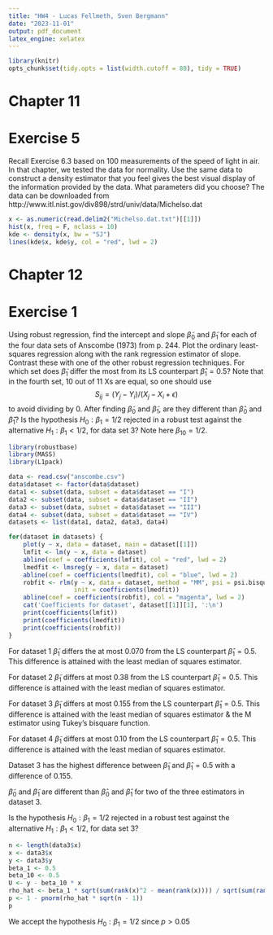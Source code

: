 ```yaml
---
title: "HW4 - Lucas Fellmeth, Sven Bergmann"
date: "2023-11-01"
output: pdf_document
latex_engine: xelatex
---
```


```r
library(knitr)
opts_chunk$set(tidy.opts = list(width.cutoff = 80), tidy = TRUE)
```

# Chapter 11

# Exercise 5
Recall Exercise 6.3 based on 100 measurements of the speed of light in air.
In that chapter, we tested the data for normality.
Use the same data to construct a density estimator that you feel gives the best visual display of the information provided by the data.
What parameters did you choose?
The data can be downloaded from
http://www.itl.nist.gov/div898/strd/univ/data/Michelso.dat


```r
x <- as.numeric(read.delim2("Michelso.dat.txt")[[1]])
hist(x, freq = F, nclass = 10)
kde <- density(x, bw = "SJ")
lines(kde$x, kde$y, col = "red", lwd = 2)
```

# Chapter 12

# Exercise 1
Using robust regression, find the intercept and slope $\tilde{\beta}_0$ and $\tilde{\beta}_1$ for each of the four data sets of Anscombe (1973) from p. 244.
Plot the ordinary least-squares regression along with the rank regression estimator of slope.
Contrast these with one of the other robust regression techniques.
For which set does $\tilde{\beta}_1$ differ the most from its LS counterpart $\hat{\beta}_1 = 0.5$?
Note that in the fourth set, 10 out of 11 Xs are equal, so one should use
$$S_{ij} = (Y_j - Y_i)/(X_j - X_i + \epsilon)$$ to avoid dividing by 0.
After finding $\tilde{\beta}_0$ and $\tilde{\beta}_1$, are they different than $\hat{\beta}_0$ and $\hat{\beta}_1$?
Is the hypothesis $H_0 : \beta_1 = 1/2$ rejected in a robust test against the alternative $H_1 : \beta_1 < 1/2$, for data set 3?
Note here $\beta_{10} = 1/2$.

```r
library(robustbase)
library(MASS)
library(L1pack)

data <- read.csv("anscombe.csv")
data$dataset <- factor(data$dataset)
data1 <- subset(data, subset = data$dataset == "I")
data2 <- subset(data, subset = data$dataset == "II")
data3 <- subset(data, subset = data$dataset == "III")
data4 <- subset(data, subset = data$dataset == "IV")
datasets <- list(data1, data2, data3, data4)
```

```r
for(dataset in datasets) {
    plot(y ~ x, data = dataset, main = dataset[[1]])
    lmfit <- lm(y ~ x, data = dataset)
    abline(coef = coefficients(lmfit), col = "red", lwd = 2)
    lmedfit <- lmsreg(y ~ x, data = dataset)
    abline(coef = coefficients(lmedfit), col = "blue", lwd = 2)
    robfit <- rlm(y ~ x, data = dataset, method = "MM", psi = psi.bisquare,
                  init = coefficients(lmedfit))
    abline(coef = coefficients(robfit), col = "magenta", lwd = 2)
    cat('Coefficients for dataset', dataset[[1]][1], ':\n')
    print(coefficients(lmfit))
    print(coefficients(lmedfit))
    print(coefficients(robfit))
}
```
For dataset 1 $\tilde{\beta}_1$ differs the at most $0.070$ from the LS counterpart $\hat{\beta}_1 = 0.5.$ This difference is attained with the least median of squares estimator.

For dataset 2 $\tilde{\beta}_1$ differs at most $0.38$ from the LS counterpart $\hat{\beta}_1 = 0.5.$
This difference is attained with the least median of squares estimator.

For dataset 3 $\tilde{\beta}_1$ differs at most $0.155$ from the LS counterpart $\hat{\beta}_1 = 0.5.$
This difference is attained with the least median of squares estimator & the M estimator using Tukey's bisquare function.

For dataset 4 $\tilde{\beta}_1$ differs at most $0.10$ from the LS counterpart $\hat{\beta}_1 = 0.5.$
This difference is attained with the least median of squares estimator.

Dataset 3 has the highest difference between $\tilde{\beta}_1$ and $\hat{\beta}_1 = 0.5$
with a difference of $0.155.$

$\tilde{\beta}_0$ and $\tilde{\beta}_1$ are different than $\hat{\beta}_0$ and $\hat{\beta}_1$ for two of the three estimators in dataset 3.

Is the hypothesis $H_0 : \beta_1 = 1/2$ rejected in a robust test against the alternative $H_1 : \beta_1 < 1/2$, for data set 3?

```r
n <- length(data3$x)
x <- data3$x
y <- data3$y
beta_1 <- 0.5
beta_10 <- 0.5
U <- y - beta_10 * x
rho_hat <- beta_1 * sqrt(sum(rank(x)^2 - mean(rank(x)))) / sqrt(sum(rank(U)^2 - mean(rank(U))))
p <- 1 - pnorm(rho_hat * sqrt(n - 1))
p
```

We accept the hypothesis $H_0 : \beta_1 = 1/2$ since $p > 0.05$
